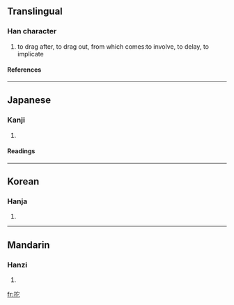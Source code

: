 {{see|拖}}

==Translingual==
===Han character===
{{Han char|rn=64|rad=手|as=05|sn=8|four=|canj=手十心 (QJP)}}
# to drag after, to drag out, from which comes:to involve, to delay, to implicate
====References====
{{Han ref|kx=0426.020|dkj=11960|dj=0774.040|hdz=31858.070|uh=62D5|ud=25301}}
----
==Japanese==
===Kanji===
{{ja-kanji|grade=|rs=手05}}
# {{defn|Japanese}} 
====Readings====
{{ja-readings|on=[[た]] (ta), [[だ]] (da), [[い]] (i)|kun=[[ひく]] (hiku)}}
----
==Korean==
===Hanja===
{{ko-hanja|hangeul=타|eumhun=|rv=ta|mr=t'a|y=tha}}
# {{defn|Korean}}
----
==Mandarin==
===Hanzi===
{{cmn-hanzi|pin=[[ào]] (ao4), [[niù]] (niu4), [[tuō]] (tuo1)|wg=ao<sup>4</sup>, niu<sup>4</sup>, t'o<sup>1</sup>}}
# {{defn|Mandarin}}

[[fr:拕]]